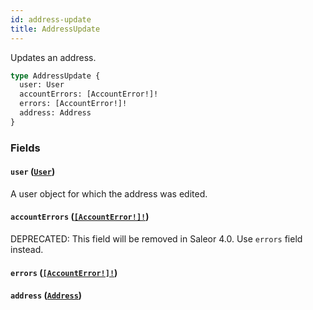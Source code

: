 ```yaml
---
id: address-update
title: AddressUpdate
---
```


Updates an address.

```graphql
type AddressUpdate {
  user: User
  accountErrors: [AccountError!]!
  errors: [AccountError!]!
  address: Address
}
```

### Fields

#### `user` ([`User`](/docs/developer/api-reference/objects/user))

A user object for which the address was edited.

#### `accountErrors` ([`[AccountError!]!`](/docs/developer/api-reference/objects/account-error))

<span class="badge badge--warning">DEPRECATED: This field will be removed in Saleor 4.0. Use `errors` field instead.</span>

#### `errors` ([`[AccountError!]!`](/docs/developer/api-reference/objects/account-error))

#### `address` ([`Address`](/docs/developer/api-reference/objects/address))
